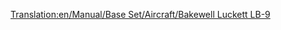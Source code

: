 [[Translation:en/Manual/Base Set/Aircraft/Bakewell Luckett LB-9]]
{{en/Manual/Base Set/Aircraft/Aircraft|Cost=$69,726
|Speed=947 kph (592 MPH)
|Annual=$8,436
|Designed=1964
|Lifespan=26
|Capacity=100 passengers & 15 bags of mail
|Description=A standard jet plane. Larger airports preferred.
|Real-life=McDonnell Douglas DC-9
}}